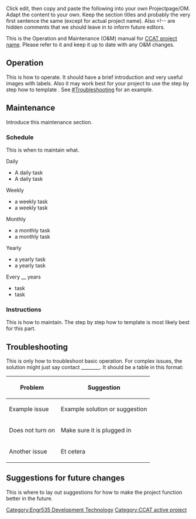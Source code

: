 {{Tocright}}
Click edit, then copy and paste the following into your own Projectpage/OM. Adapt the content to your own. Keep the section titles and probably the very first sentence the same (except for actual project name). Also <nowiki><!--</nowiki> are hidden comments that we should leave in to inform future editors.

This is the Operation and Maintenance (O&M) manual for [[CCAT project name]]. Please refer to it and keep it up to date with any O&M changes.

== Operation ==
This is how to operate. It should have a brief introduction and very useful images with labels. Also it may work best for your project to use the step by step how to template {{Tl|How to}}. See [[#Troubleshooting]] for an example.

== Maintenance ==
Introduce this maintenance section.

=== Schedule ===
This is when to maintain what. 
<!-- Please keep the format the same as it populates the kiosk in CCAT. -->

;Daily
*A daily task
*A daily task

;Weekly
*a weekly task
*a weekly task

;Monthly
*a monthly task
*a monthly task

;Yearly
*a yearly task
*a yearly task

;Every __ years
*task
*task

=== Instructions ===
This is how to maintain. The step by step how to template {{Tl|How to}} is most likely best for this part. 

{{How to
 |title=How to Do Something
 |File:Bpack bike trailer - demo 1.jpg |Backpack frame bike trailer |1 |Do something.
 |File:Aleiha dish.jpg |Aleiha's parabolic solar cooker |2 |Do something really complicated but made simple, etc.
}}

== Troubleshooting ==
This is only how to troubleshoot basic operation. For complex issues, the solution might just say contact ________. It should be a table in this format:
{| class="wikitable"
|-
! Problem
! Suggestion
|-
| Example issue
| Example solution or suggestion
|-
| Does not turn on
| Make sure it is plugged in
|-
| Another issue
| Et cetera 
|}


== Suggestions for future changes ==
This is where to lay out suggestions for how to make the project function better in the future. 

<!-- Add in any other appropriate categories such as [[Category:Photovoltaics]] -->
[[Category:Engr535 Development Technology]]
[[Category:CCAT active project]]